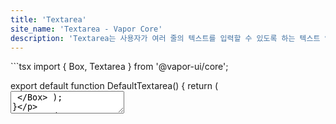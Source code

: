 ```yaml
---
title: 'Textarea'
site_name: 'Textarea - Vapor Core'
description: 'Textarea는 사용자가 여러 줄의 텍스트를 입력할 수 있도록 하는 텍스트 입력 필드를 제공합니다.'
---
```


<Demo name="default-textarea">
```tsx
import { Box, Textarea } from '@vapor-ui/core';

export default function DefaultTextarea() {
    return (
        <Box display="flex" alignItems="center" justifyContent="center" width="100%">
            <Textarea placeholder="여러 줄 텍스트를 입력하세요..." />
        </Box>
    );
}
```
</Demo>

## Property

---

### Size

Textarea 크기는 sm, md, lg, xl 로 제공합니다.

<Demo name="textarea-size">
```tsx
import { Textarea } from '@vapor-ui/core';

export default function TextareaSize() {
    return (
        <div className="space-y-4">
            <Textarea size="sm" placeholder="Small size" />
            <Textarea size="md" placeholder="Medium size" />
            <Textarea size="lg" placeholder="Large size" />
            <Textarea size="xl" placeholder="Extra large size" />
        </div>
    );
}
```

</Demo>

### Auto Resize

텍스트 내용에 따라 자동으로 높이가 조절되는 기능을 제공합니다.

<Demo name="textarea-auto-resize">
```tsx
import { Box, Textarea } from '@vapor-ui/core';

export default function TextareaAutoResize() {
    return (
        <Box display="flex" alignItems="center" justifyContent="center" width="100%">
            <Textarea
                autoResize
                placeholder="텍스트를 입력하면 자동으로 높이가 조절됩니다..."
            />
        </Box>
    );
}
```
</Demo>

### Resizing

사용자가 직접 크기를 조절할 수 있는 기능을 제공합니다.

<Demo name="textarea-resizing">
```tsx
import { Box, Textarea } from '@vapor-ui/core';

export default function TextareaResizing() {
    return (
        <Box>
            <Textarea
                resizing={true}
                placeholder="크기 조절 가능 (우하단 모서리를 드래그하세요)"
            />
        </Box>
    );
}
```

</Demo>

### States

Textarea의 다양한 상태를 보여줍니다.

<Demo name="textarea-states">
```tsx
import { Grid, Textarea } from '@vapor-ui/core';

export default function TextareaStates() {
    return (
        <Grid.Root templateColumns="1" gap="$100">
            <Grid.Item>
                <Textarea placeholder="Default state" />
            </Grid.Item>
            <Grid.Item>
                <Textarea disabled placeholder="Disabled state" />
            </Grid.Item>
            <Grid.Item>
                <Textarea invalid placeholder="Invalid state" />
            </Grid.Item>
            <Grid.Item>
                <Textarea readOnly defaultValue="Read only content" />
            </Grid.Item>
        </Grid.Root>
    );
}
```

</Demo>

## Examples

---

### maxLength

Textarea에 `maxLength` 속성을 추가하여 입력 가능한 최대 문자 수를 제한하는 기능을 제공합니다.

<Demo name="textarea-character-count">
```tsx
import { Box, Textarea } from '@vapor-ui/core';

export default function TextareaCharacterCount() {
    return (
        <Box display="flex" alignItems="center" justifyContent="center">
            <Textarea placeholder="Type your message..." maxLength={100} />
        </Box>
    );
}
```
</Demo>

## Props Table

---

### Textarea

간단한 단일 컴포넌트로 사용할 수 있는 Textarea입니다.

<ComponentPropsTable file="textarea" section="props" />

